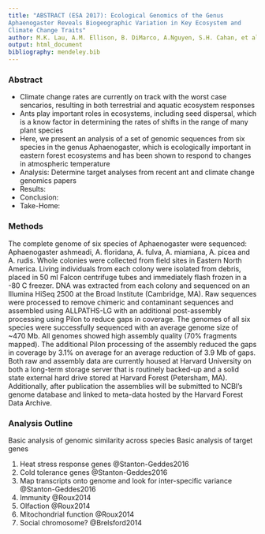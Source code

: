 ```yaml
---
title: "ABSTRACT (ESA 2017): Ecological Genomics of the Genus
Aphaenogaster Reveals Biogeographic Variation in Key Ecosystem and
Climate Change Traits"
author: M.K. Lau, A.M. Ellison, B. DiMarco, A.Nguyen, S.H. Cahan, et al.
output: html_document
bibliography: mendeley.bib
---
```


### Abstract

- Climate change rates are currently on track with the worst case
  sencarios, resulting in both terrestrial and aquatic ecosystem responses
- Ants play important roles in ecosystems, including seed dispersal,
  which is a know factor in determining the rates of shifts in the
  range of many plant species
- Here, we present an analysis of a set of genomic sequences from six
  species in the genus Aphaenogaster, which is ecologically important
  in eastern forest ecosystems and has been shown to respond to
  changes in atmospheric temperature
- Analysis: Determine target analyses from recent ant and climate change
  genomics papers
- Results: 
- Conclusion:
- Take-Home:

### Methods 

The complete genome of six species of Aphaenogaster were sequenced:
Aphaenogaster ashmeadi, A. floridana, A. fulva, A. miamiana, A. picea
and A. rudis. Whole colonies were collected from field sites in
Eastern North America. Living individuals from each colony were
isolated from debris, placed in 50 ml Falcon centrifuge tubes and
immediately flash frozen in a -80 C freezer. DNA was extracted from
each colony and sequenced on an Illumina HiSeq 2500 at the Broad
Institute (Cambridge, MA). Raw sequences were processed to remove
chimeric and contaminant sequences and assembled using ALLPATHS-LG
with an additional post-assembly processing using Pilon to reduce gaps
in coverage. The genomes of all six species were successfully
sequenced with an average genome size of ~470 Mb. All genomes showed
high assembly quality (70% fragments mapped). The additional Pilon
processing of the assembly reduced the gaps in coverage by 3.1% on
average for an average reduction of 3.9 Mb of gaps. Both raw and
assembly data are currently housed at Harvard University on both a
long-term storage server that is routinely backed-up and a solid state
external hard drive stored at Harvard Forest (Petersham,
MA). Additionally, after publication the assemblies will be submitted
to NCBI’s genome database and linked to meta-data hosted by the
Harvard Forest Data Archive.

### Analysis Outline

Basic analysis of genomic similarity across species
Basic analysis of target genes

1. Heat stress response genes @Stanton-Geddes2016
2. Cold tolerance genes @Stanton-Geddes2016
3. Map transcripts onto genome and look for inter-specific variance @Stanton-Geddes2016
4. Immunity @Roux2014
5. Olfaction @Roux2014
6. Mitochondrial function @Roux2014
7. Social chromosome? @Brelsford2014

